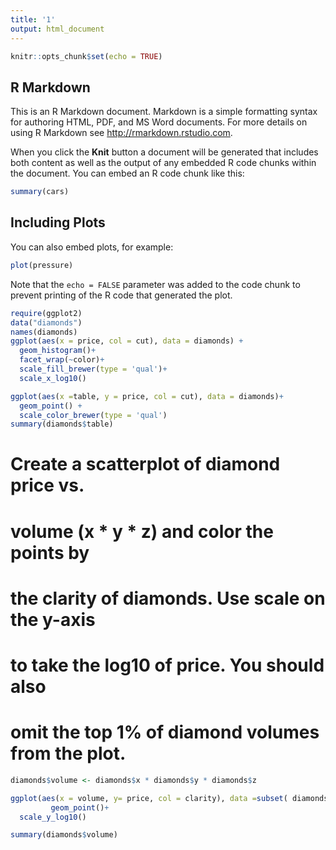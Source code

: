 ```yaml
---
title: '1'
output: html_document
---
```


```r
knitr::opts_chunk$set(echo = TRUE)
```

## R Markdown

This is an R Markdown document. Markdown is a simple formatting syntax for authoring HTML, PDF, and MS Word documents. For more details on using R Markdown see <http://rmarkdown.rstudio.com>.

When you click the **Knit** button a document will be generated that includes both content as well as the output of any embedded R code chunks within the document. You can embed an R code chunk like this:

```r
summary(cars)
```

## Including Plots

You can also embed plots, for example:

```r
plot(pressure)
```

Note that the `echo = FALSE` parameter was added to the code chunk to prevent printing of the R code that generated the plot.

```r
require(ggplot2)
data("diamonds")
names(diamonds)
ggplot(aes(x = price, col = cut), data = diamonds) +
  geom_histogram()+
  facet_wrap(~color)+
  scale_fill_brewer(type = 'qual')+
  scale_x_log10()
```

```r
ggplot(aes(x =table, y = price, col = cut), data = diamonds)+
  geom_point() +
  scale_color_brewer(type = 'qual')
summary(diamonds$table)
```

# Create a scatterplot of diamond price vs.
# volume (x * y * z) and color the points by
# the clarity of diamonds. Use scale on the y-axis
# to take the log10 of price. You should also
# omit the top 1% of diamond volumes from the plot.

```r
diamonds$volume <- diamonds$x * diamonds$y * diamonds$z

ggplot(aes(x = volume, y= price, col = clarity), data =subset( diamonds, volume< 0.9*max(volume))) + 
         geom_point()+
  scale_y_log10()

summary(diamonds$volume)
```


